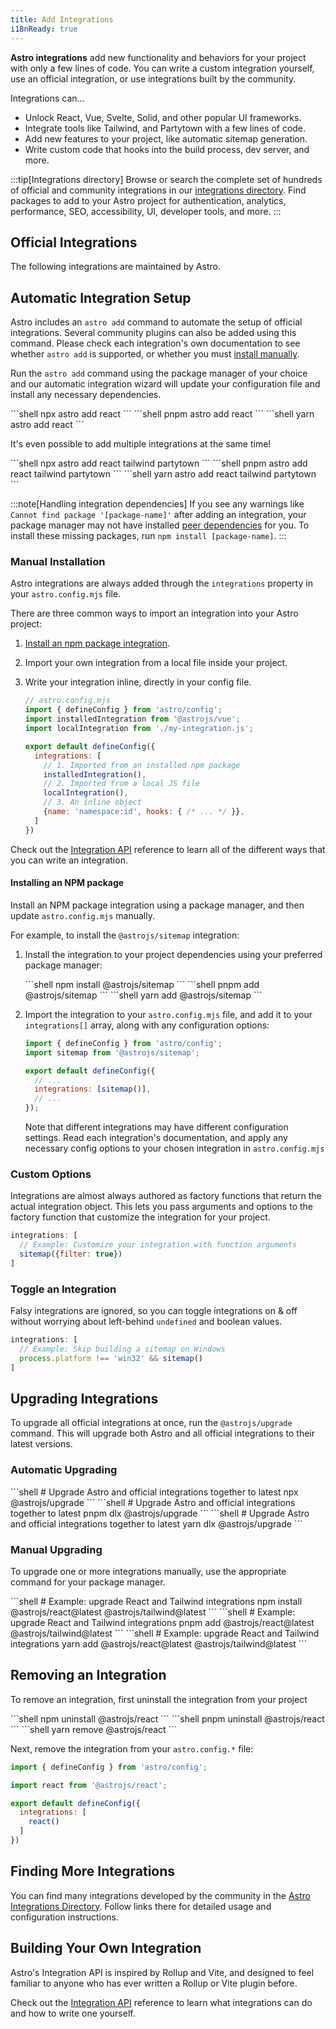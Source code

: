 ```yaml
---
title: Add Integrations
i18nReady: true
---
```





**Astro integrations** add new functionality and behaviors for your project with only a few lines of code. You can write a custom integration yourself, use an official integration, or use integrations built by the community.

Integrations can…

- Unlock React, Vue, Svelte, Solid, and other popular UI frameworks.
- Integrate tools like Tailwind, and Partytown with a few lines of code.
- Add new features to your project, like automatic sitemap generation.
- Write custom code that hooks into the build process, dev server, and more.

:::tip[Integrations directory]
Browse or search the complete set of hundreds of official and community integrations in our [integrations directory](https://astro.build/integrations/). Find packages to add to your Astro project for authentication, analytics, performance, SEO, accessibility, UI, developer tools, and more.
:::

## Official Integrations

The following integrations are maintained by Astro.

<IntegrationsNav />

## Automatic Integration Setup

Astro includes an `astro add` command to automate the setup of official integrations. Several community plugins can also be added using this command. Please check each integration's own documentation to see whether `astro add` is supported, or whether you must [install manually](#manual-installation).

Run the `astro add` command using the package manager of your choice and our automatic integration wizard will update your configuration file and install any necessary dependencies.

<PackageManagerTabs>
  <Fragment slot="npm">
  ```shell
  npx astro add react
  ```
  </Fragment>
  <Fragment slot="pnpm">
  ```shell
  pnpm astro add react
  ```
  </Fragment>
  <Fragment slot="yarn">
  ```shell
  yarn astro add react
  ```
  </Fragment>
</PackageManagerTabs>

It's even possible to add multiple integrations at the same time!

<PackageManagerTabs>
  <Fragment slot="npm">
  ```shell
  npx astro add react tailwind partytown
  ```
  </Fragment>
  <Fragment slot="pnpm">
  ```shell
  pnpm astro add react tailwind partytown
  ```
  </Fragment>
  <Fragment slot="yarn">
  ```shell
  yarn astro add react tailwind partytown
  ```
  </Fragment>
</PackageManagerTabs>

:::note[Handling integration dependencies]
If you see any warnings like `Cannot find package '[package-name]'` after adding an integration, your package manager may not have installed [peer dependencies](https://nodejs.org/en/blog/npm/peer-dependencies/) for you. To install these missing packages, run `npm install [package-name]`.
:::

### Manual Installation

Astro integrations are always added through the `integrations` property in your `astro.config.mjs` file.

There are three common ways to import an integration into your Astro project:
1. [Install an npm package integration](#installing-an-npm-package).
2. Import your own integration from a local file inside your project.
3. Write your integration inline, directly in your config file.

    ```js
    // astro.config.mjs
    import { defineConfig } from 'astro/config';
    import installedIntegration from '@astrojs/vue';
    import localIntegration from './my-integration.js';

    export default defineConfig({
      integrations: [
        // 1. Imported from an installed npm package
        installedIntegration(),
        // 2. Imported from a local JS file
        localIntegration(),
        // 3. An inline object
        {name: 'namespace:id', hooks: { /* ... */ }},
      ]
    })
    ```

Check out the [Integration API](/en/reference/integrations-reference/) reference to learn all of the different ways that you can write an integration.

#### Installing an NPM package

Install an NPM package integration using a package manager, and then update `astro.config.mjs` manually.

For example, to install the `@astrojs/sitemap` integration:

1. Install the integration to your project dependencies using your preferred package manager:

   <PackageManagerTabs>
     <Fragment slot="npm">
     ```shell
     npm install @astrojs/sitemap
     ```
     </Fragment>
     <Fragment slot="pnpm">
     ```shell
     pnpm add @astrojs/sitemap
     ```
     </Fragment>
     <Fragment slot="yarn">
     ```shell
     yarn add @astrojs/sitemap
     ```
     </Fragment>
   </PackageManagerTabs>

2. Import the integration to your `astro.config.mjs` file, and add it to your `integrations[]` array, along with any configuration options:

    ```js title="astro.config.mjs" ins={2} ins="sitemap()"
    import { defineConfig } from 'astro/config';
    import sitemap from '@astrojs/sitemap';

    export default defineConfig({
      // ...
      integrations: [sitemap()],
      // ...
    });
    ```

    Note that different integrations may have different configuration settings. Read each integration's documentation, and apply any necessary config options to your chosen integration in `astro.config.mjs`

### Custom Options

Integrations are almost always authored as factory functions that return the actual integration object. This lets you pass arguments and options to the factory function that customize the integration for your project.

```js
integrations: [
  // Example: Customize your integration with function arguments
  sitemap({filter: true})
]
```

### Toggle an Integration

Falsy integrations are ignored, so you can toggle integrations on & off without worrying about left-behind `undefined` and boolean values.

```js
integrations: [
  // Example: Skip building a sitemap on Windows
  process.platform !== 'win32' && sitemap()
]
```

## Upgrading Integrations

To upgrade all official integrations at once, run the `@astrojs/upgrade` command. This will upgrade both Astro and all official integrations to their latest versions.

### Automatic Upgrading

<PackageManagerTabs>
  <Fragment slot="npm">
  ```shell
  # Upgrade Astro and official integrations together to latest
  npx @astrojs/upgrade
  ```
  </Fragment>
  <Fragment slot="pnpm">
  ```shell
  # Upgrade Astro and official integrations together to latest
  pnpm dlx @astrojs/upgrade
  ```
  </Fragment>
  <Fragment slot="yarn">
  ```shell
  # Upgrade Astro and official integrations together to latest
  yarn dlx @astrojs/upgrade
  ```
  </Fragment>
</PackageManagerTabs>

### Manual Upgrading

To upgrade one or more integrations manually, use the appropriate command for your package manager.

<PackageManagerTabs>
  <Fragment slot="npm">
  ```shell
  # Example: upgrade React and Tailwind integrations
  npm install @astrojs/react@latest @astrojs/tailwind@latest
  ```
  </Fragment>
  <Fragment slot="pnpm">
  ```shell
  # Example: upgrade React and Tailwind integrations
  pnpm add @astrojs/react@latest @astrojs/tailwind@latest
  ```
  </Fragment>
  <Fragment slot="yarn">
  ```shell
  # Example: upgrade React and Tailwind integrations
  yarn add @astrojs/react@latest @astrojs/tailwind@latest
  ```
  </Fragment>
</PackageManagerTabs>

## Removing an Integration

To remove an integration, first uninstall the integration from your project

<PackageManagerTabs>
  <Fragment slot="npm">
  ```shell
  npm uninstall @astrojs/react
  ```
  </Fragment>
  <Fragment slot="pnpm">
  ```shell
  pnpm uninstall @astrojs/react
  ```
  </Fragment>
  <Fragment slot="yarn">
  ```shell
  yarn remove @astrojs/react
  ```
  </Fragment>
</PackageManagerTabs>

Next, remove the integration from your `astro.config.*` file:

```js title="astro.config.mjs" del={3,7}
import { defineConfig } from 'astro/config';

import react from '@astrojs/react';

export default defineConfig({
  integrations: [
    react()
  ]
})
```

## Finding More Integrations

You can find many integrations developed by the community in the [Astro Integrations Directory](https://astro.build/integrations/). Follow links there for detailed usage and configuration instructions.

## Building Your Own Integration

Astro's Integration API is inspired by Rollup and Vite, and designed to feel familiar to anyone who has ever written a Rollup or Vite plugin before.

Check out the [Integration API](/en/reference/integrations-reference/) reference to learn what integrations can do and how to write one yourself.
